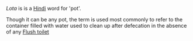 ''Lota'' is is a [[Hindi]] word for 'pot'. 

Though it can be any pot, the term is used most commonly to refer to the container filled with water used to clean up after defecation in the absence of any [[flushing system|Flush toilet]]

{{stub}}